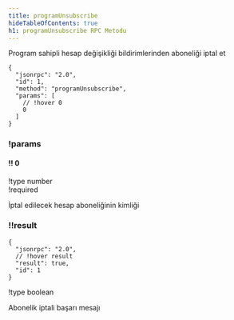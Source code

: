 ```yaml
---
title: programUnsubscribe
hideTableOfContents: true
h1: programUnsubscribe RPC Metodu
---
```


Program sahipli hesap değişikliği bildirimlerinden aboneliği iptal et

<APIMethod>

```jsonc !!request
{
  "jsonrpc": "2.0",
  "id": 1,
  "method": "programUnsubscribe",
  "params": [
    // !hover 0
    0
  ]
}
```

### !params

#### !! 0

!type number  
!required

İptal edilecek hesap aboneliğinin kimliği

### !!result

```jsonc !response
{
  "jsonrpc": "2.0",
  // !hover result
  "result": true,
  "id": 1
}
```

!type boolean

Abonelik iptali başarı mesajı

</APIMethod>

